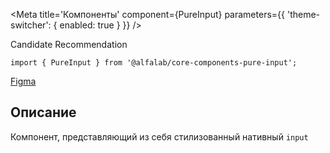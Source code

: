 


<Meta
    title='Компоненты'
    component={PureInput}
    parameters={{ 'theme-switcher': { enabled: true } }}
/>

<Title>
    PureInput ({name}@{version})
</Title>

<Status>
  Candidate Recommendation
</Status>

```tsx
import { PureInput } from '@alfalab/core-components-pure-input';
```

<Design>
  <a href="https://www.figma.com/file/hqSP3L6qu8UcL3sf18Su1M/Web-Components?node-id=49%3A0">Figma</a>
</Design>

## Описание

Компонент, представляющий из себя стилизованный нативный `input`

<Story name='PureInput'>
    <PureInput
        size={select('size', ['s', 'm', 'l'], 's')}
        type={select(
            'type',
            ['number', 'card', 'email', 'money', 'password', 'tel', 'text'],
            'text',
        )}
        block={boolean('block', false)}
        disabled={boolean('disabled', false)}
        placeholder={text('placeholder', '')}
    />
</Story>

<Props of={PureInput} />
